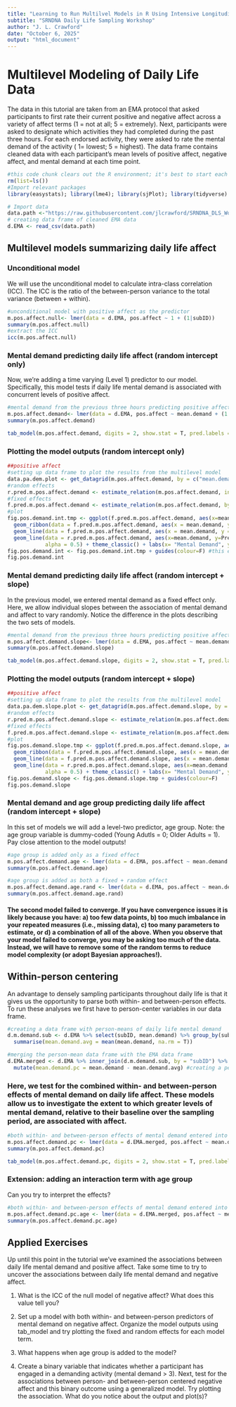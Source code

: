 ```yaml
---
title: "Learning to Run Multilvel Models in R Using Intensive Longitudinal Data"
subtitle: "SRNDNA Daily Life Sampling Workshop"
author: "J. L. Crawford"
date: "October 6, 2025"
output: "html_document"
---
```


# Multilevel Modeling of Daily Life Data
The data in this tutorial are taken from an EMA protocol that asked participants to first rate their current positive and negative affect across a variety of affect terms (1 = not at all; 5 = extremely). Next, participants were asked to designate which activities they had completed during the past three hours. For each endorsed activity, they were asked to rate the mental demand of the activity ( 1= lowest; 5 = highest). The data frame contains cleaned data with each participant's mean levels of positive affect, negative affect, and mental demand at each time point.

```r
#this code chunk clears out the R environment; it's best to start each of your scripts with this command
rm(list=ls())
#Import relevant packages
library(easystats); library(lme4); library(sjPlot); library(tidyverse)

# Import data 
data.path <-"https://raw.githubusercontent.com/jlcrawford/SRNDNA_DLS_Workshop/refs/heads/main/Code/SRNDNA_EMA_data_MLM.csv"
# creating data frame of cleaned EMA data
d.EMA <- read_csv(data.path)
```

## Multilevel models summarizing daily life affect
### Unconditional model
We will use the unconditional model to calculate intra-class correlation (ICC). The ICC is the ratio of the between-person  variance to the total variance (between + within). 

```r
#unconditional model with positive affect as the predictor
m.pos.affect.null<- lmer(data = d.EMA, pos.affect ~ 1 + (1|subID))
summary(m.pos.affect.null)
#extract the ICC
icc(m.pos.affect.null)
```

### Mental demand predicting daily life affect (random intercept only)
Now, we're adding a time varying (Level 1) predictor to our model. Specifically, this model tests if daily life mental demand is associated with concurrent levels of positive affect.

```r
#mental demand from the previous three hours predicting positive affect
m.pos.affect.demand<- lmer(data = d.EMA, pos.affect ~ mean.demand + (1|subID))
summary(m.pos.affect.demand)

tab_model(m.pos.affect.demand, digits = 2, show.stat = T, pred.labels = c("Intercept","Mental Demand"), dv.labels = c("Positive Affect"), show.r2 = F)
```

### Plotting the model outputs (random intercept only)

```r
##positive affect
#setting up data frame to plot the results from the multilevel model
data.pa.dem.plot <- get_datagrid(m.pos.affect.demand, by = c("mean.demand","subID"), preserve_range = TRUE)
#random effects
r.pred.m.pos.affect.demand <- estimate_relation(m.pos.affect.demand, include_random = T, data = data.pa.dem.plot)
#fixed effects
f.pred.m.pos.affect.demand <- estimate_relation(m.pos.affect.demand, by = "mean.demand")
#plot
fig.pos.demand.int.tmp <- ggplot(f.pred.m.pos.affect.demand, aes(x=mean.demand, y=Predicted)) + 
  geom_ribbon(data = f.pred.m.pos.affect.demand, aes(x = mean.demand, ymin = CI_low, ymax = CI_high), alpha = 0.5) + 
  geom_line(data = f.pred.m.pos.affect.demand, aes(x = mean.demand, y = Predicted), linewidth = 2) +
  geom_line(data = r.pred.m.pos.affect.demand, aes(x=mean.demand, y=Predicted, group=subID, colour = factor(subID)),
            alpha = 0.5) + theme_classic() + labs(x= "Mental Demand", y="Positive Affect")
fig.pos.demand.int <- fig.pos.demand.int.tmp + guides(colour=F) #this eliminates the figure legend with Subject IDs from appearing
fig.pos.demand.int
```

### Mental demand predicting daily life affect (random intercept + slope)
In the previous model, we entered mental demand as a fixed effect only. Here, we allow individual slopes between the association of mental demand and affect to vary randomly. Notice the difference in the plots describing the two sets of models.

```r
#mental demand from the previous three hours predicting positive affect
m.pos.affect.demand.slope<- lmer(data = d.EMA, pos.affect ~ mean.demand + (mean.demand|subID))
summary(m.pos.affect.demand.slope)

tab_model(m.pos.affect.demand.slope, digits = 2, show.stat = T, pred.labels = c("Intercept","Mental Demand"), dv.labels = c("Positive Affect"), show.r2 = F)
```

### Plotting the model outputs (random intercept + slope)

```r
##positive affect
#setting up data frame to plot the results from the multilevel model
data.pa.dem.slope.plot <- get_datagrid(m.pos.affect.demand.slope, by = c("mean.demand","subID"), preserve_range = TRUE)
#random effects
r.pred.m.pos.affect.demand.slope <- estimate_relation(m.pos.affect.demand.slope, include_random = T, data = data.pa.dem.plot)
#fixed effects
f.pred.m.pos.affect.demand.slope <- estimate_relation(m.pos.affect.demand.slope, by = "mean.demand")
#plot
fig.pos.demand.slope.tmp <- ggplot(f.pred.m.pos.affect.demand.slope, aes(x=mean.demand, y=Predicted)) + 
  geom_ribbon(data = f.pred.m.pos.affect.demand.slope, aes(x = mean.demand, ymin = CI_low, ymax = CI_high), alpha = 0.5) + 
  geom_line(data = f.pred.m.pos.affect.demand.slope, aes(x = mean.demand, y = Predicted), linewidth = 2) +
  geom_line(data = r.pred.m.pos.affect.demand.slope, aes(x=mean.demand, y=Predicted, group=subID, colour = factor(subID)),
            alpha = 0.5) + theme_classic() + labs(x= "Mental Demand", y="Positive Affect")
fig.pos.demand.slope <- fig.pos.demand.slope.tmp + guides(colour=F) 
fig.pos.demand.slope
```

### Mental demand and age group predicting daily life affect (random intercept + slope)
In this set of models we will add a level-two predictor, age group. Note: the age group variable is dummy-coded (Young Adutls = 0; Older Adults = 1). Pay close attention to the model outputs! 

```r
#age group is added only as a fixed effect
m.pos.affect.demand.age <- lmer(data = d.EMA, pos.affect ~ mean.demand + ageCode + (mean.demand |subID))
summary(m.pos.affect.demand.age)

#age group is added as both a fixed + random effect
m.pos.affect.demand.age.rand <- lmer(data = d.EMA, pos.affect ~ mean.demand + ageCode + (mean.demand + ageCode |subID))
summary(m.pos.affect.demand.age.rand)
```

#### The second model failed to converge. If you have convergence issues it is likely because you have: a) too few data points, b) too much imbalance in your repeated measures (i.e., missing data), c) too many parameters to estimate, or d) a combination of all of the above. When you observe that your model failed to converge, you may be asking too much of the data. Instead, we will have to remove some of the random terms to reduce model complexity (or adopt Bayesian approaches!).

## Within-person centering
An advantage to densely sampling participants throughout daily life is that it gives us the opportunity to parse both within- and between-person effects. To run these analyses we first have to person-center variables in our data frame.

```r
#creating a data frame with person-means of daily life mental demand
d.m.demand.sub <- d.EMA %>% select(subID, mean.demand) %>% group_by(subID) %>%
  summarise(mean.demand.avg = mean(mean.demand, na.rm = T))

#merging the person-mean data frame with the EMA data frame
d.EMA.merged <- d.EMA %>% inner_join(d.m.demand.sub, by = "subID") %>%
  mutate(mean.demand.pc = mean.demand - mean.demand.avg) #creating a person-centered variable
```

### Here, we test for the combined within- and between-person effects of mental demand on daily life affect. These models allow us to investigate the extent to which greater levels of mental demand, relative to their baseline over the sampling period, are associated with affect.

```r
#both within- and between-person effects of mental demand entered into the model
m.pos.affect.demand.pc <- lmer(data = d.EMA.merged, pos.affect ~ mean.demand.pc + mean.demand.avg + (mean.demand.pc |subID))
summary(m.pos.affect.demand.pc)

tab_model(m.pos.affect.demand.pc, digits = 2, show.stat = T, pred.labels = c("Intercept","Person-Centered Mental Demand", "Average Mental Demand"), dv.labels = c("Positive Affect"), show.r2 = F)
```

### Extension: adding an interaction term with age group
Can you try to interpret the effects?

```r
#both within- and between-person effects of mental demand entered into the model
m.pos.affect.demand.pc.age <- lmer(data = d.EMA.merged, pos.affect ~ mean.demand.pc*ageCode + mean.demand.avg + (mean.demand.pc |subID))
summary(m.pos.affect.demand.pc.age)
```

## Applied Exercises
Up until this point in the tutorial we've examined the associations between daily life mental demand and positive affect. Take some time to try to uncover the associations between daily life mental demand and negative affect.

1) What is the ICC of the null model of negative affect? What does this value tell you?

2) Set up a model with both within- and between-person predictors of mental demand on negative affect. Organize the model outputs using tab_model and try plotting the fixed and random effects for each model term.

3) What happens when age group is added to the model?

4) Create a binary variable that indicates whether a participant has engaged in a demanding activity (mental demand > 3). Next, test for the associations between person- and between-person centered negative affect and this binary outcome using a generalized model. Try plotting the association. What do you notice about the output and plot(s)?
